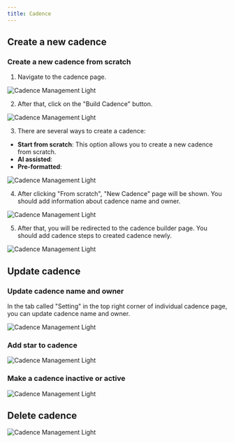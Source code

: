 ```yaml
---
title: Cadence
---
```


## Create a new cadence

### Create a new cadence from scratch

1. Navigate to the cadence page.

<img
  className="block rounded-2xl shadow-lg"
  src="/images/cadence-management-001.png"
  alt="Cadence Management Light"
/>

2. After that, click on the "Build Cadence" button.

<img
  className="block rounded-2xl shadow-lg"
  src="/images/cadence-management-002.png"
  alt="Cadence Management Light"
/>

3. There are several ways to create a cadence:

- **Start from scratch**: This option allows you to create a new cadence from scratch.
- **AI assisted**:
- **Pre-formatted**:

<img
  className="block rounded-2xl shadow-lg"
  src="/images/cadence-management-003.png"
  alt="Cadence Management Light"
/>

4. After clicking "From scratch", "New Cadence" page will be shown.
   You should add information about cadence name and owner.

<img
  className="block rounded-2xl shadow-lg"
  src="/images/cadence-management-004.png"
  alt="Cadence Management Light"
/>

5. After that, you will be redirected to the cadence builder page. You should add cadence steps to created cadence newly.

<img
  className="block rounded-2xl shadow-lg"
  src="/images/cadence-management-005.png"
  alt="Cadence Management Light"
/>

## Update cadence

### Update cadence name and owner

In the tab called "Setting" in the top right corner of individual cadence page, you can update cadence name and owner.

<img
  className="block rounded-2xl shadow-lg"
  src="/images/cadence-setting-001.png"
  alt="Cadence Management Light"
/>

### Add star to cadence

<img
  className="block rounded-2xl shadow-lg"
  src="/images/cadence-star-001.png"
  alt="Cadence Management Light"
/>

### Make a cadence inactive or active

<img
  className="block rounded-2xl shadow-lg"
  src="/images/cadence-active-001.png"
  alt="Cadence Management Light"
/>

## Delete cadence

<img
  className="block rounded-2xl shadow-lg"
  src="/images/cadence-delete-001.png"
  alt="Cadence Management Light"
/>
